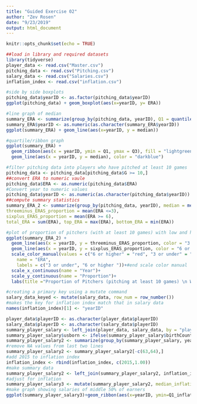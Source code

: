 ```yaml
---
title: "Guided Exercise 02"
author: "Zev Rosen"
date: "9/23/2019"
output: html_document
---
```

```r
knitr::opts_chunk$set(echo = TRUE)
```
```r
##load in library and required datasets
library(tidyverse)
player_data <- read.csv("Master.csv")
pitching_data <- read.csv("Pitching.csv")
salary_data <- read.csv("Salaries.csv")
inflation_index <- read.csv("inflation.csv")

```
```r
#side by side boxplots
pitching_data$yearID <- as.factor(pitching_data$yearID)
ggplot(pitching_data) + geom_boxplot(aes(x=yearID, y= ERA))

```

```r
#line graph of median
summary_ERA <- summarize(group_by(pitching_data, yearID), Q1 = quantile(ERA, .25, na.rm =T), median = median(ERA, na.rm = T), Q3 = quantile(ERA,.75, na.rm = T), min = min(ERA, na.rm = T), max = max(ERA, na.rm = T))
summary_ERA$yearID <- as.numeric(as.character(summary_ERA$yearID))
ggplot(summary_ERA) + geom_line(aes(x=yearID, y = median))

```

```r
#quartile/ribbon graph
ggplot(summary_ERA) +
  geom_ribbon(aes(x = yearID, ymin = Q1, ymax = Q3), fill = "lightgreen")+
  geom_line(aes(x = yearID, y = median), color = "darkblue") 
```
```r
#filter pitching data into players who have pitched at least 10 games
pitching_data <- pitching_data[pitching_data$G >= 10,]
##convert ERA to numeric vaule
pitching_data$ERA <- as.numeric(pitching_data$ERA)
#Convert year to numeric values
pitching_data$yearID <- as.numeric(as.character(pitching_data$yearID))
##compute summary statistics
summary_ERA_2 <- summarize(group_by(pitching_data, yearID), median = median(ERA, na.rm = T), count = n(), unique_count = n_distinct(playerID), threeminus_ERAS = sum(ERA <= 3), sixplus_ERAS = sum(ERA >= 6),
threeminus_ERAS_proportion = mean(ERA <=3),
sixplus_ERAS_proportion = mean(ERA >= 6),
total_ERA = sum(ERA), top_ERA = max(ERA), bottom_ERA = min(ERA))

#plot of proportion of pitchers (with at least 10 games) with low and high ERAS each year
ggplot(summary_ERA_2) + 
  geom_line(aes(x = yearID, y = threeminus_ERAS_proportion, color = "3 or under"))+
  geom_line(aes(x = yearID, y = sixplus_ERAS_proportion, color = "6 or higher"))+
  scale_color_manual(values = c("6 or higher" = "red", "3 or under" = "darkblue"), 
    name = "ERA",
    labels = c("3 or under", "6 or higher "))+#end scale color manual
  scale_x_continuous(name = "Year")+
  scale_y_continuous(name = "Proportion")+
  labs(title ="Proportion of Pitchers (pitching at least 10 games) \n With Low and High ERAs by Year")
```


```r
#creating a primary key using a mutate command
salary_data_keyed <- mutate(salary_data, row_num = row_number())
#makes the key for inflation index match that in salary data
names(inflation_index)[1] <- "yearID" 

player_data$playerID <- as.character(player_data$playerID)
salary_data$playerID <- as.character(salary_data$playerID)
summary_player_salary <- left_join(player_data, salary_data, by = "playerID")
summary_player_salary$usborn <- ifelse(summary_player_salary$birthCountry == "USA", "Born in USA", "Born Outside USA" )
summary_player_salary2 <- summarize(group_by(summary_player_salary, yearID, usborn), Q1 = quantile(salary, .25, na.rm =T), median = median(salary,na.rm = T), Q3 = quantile(salary,.75, na.rm = T))
#remove NA values from last two lines 
summary_player_salary2 <- summary_player_salary2[-c(63,64),]
#add 2015 to inflation index
inflation_index <- rbind(inflation_index, c(2015,1.00))
#make summary data
summary_player_salary2 <- left_join(summary_player_salary2, inflation_index, by = "yearID")
#adjust for inflation
summary_player_salary3 <- mutate(summary_player_salary2, median_inflation_adjusted = median*inflation2015, Q1_inflation_adjusted = Q1*inflation2015, Q3_inflation_adjusted = Q3*inflation2015)
#make graph showing salaries of middle 50% of earners
ggplot(summary_player_salary3)+geom_ribbon(aes(x=yearID, ymin=Q1_inflation_adjusted, ymax=Q3_inflation_adjusted, fill=as.factor(usborn)), alpha = 0.4)+geom_line(aes(x=yearID, y=median_inflation_adjusted, color = usborn))+scale_y_continuous(labels = scales::dollar)+labs(y="Annual Salary  \n (Adjusted for Inflation)",x="Year",title="Salaries of Middle 50% of Earners in Major League Baseball")+theme_classic()+scale_color_hue("Median Salary")+scale_fill_discrete(name = "Middle 50% of Earners")
```



